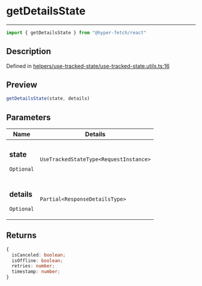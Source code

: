 

# getDetailsState

<div class="api-docs__separator" data-reactroot="">

---

</div><div class="api-docs__import" data-reactroot="">

```ts
import { getDetailsState } from "@hyper-fetch/react"
```

</div><div class="api-docs__section">

## Description

</div><div class="api-docs__description"><span class="api-docs__do-not-parse">



</span></div><p class="api-docs__definition">

Defined in [helpers/use-tracked-state/use-tracked-state.utils.ts:16](https://github.com/BetterTyped/hyper-fetch/blob/cc329b91/packages/react/src/helpers/use-tracked-state/use-tracked-state.utils.ts#L16)

</p><div class="api-docs__section">

## Preview

</div><div class="api-docs__preview fn">

```ts
getDetailsState(state, details)
```

</div><div class="api-docs__section">

## Parameters

</div><div class="api-docs__parameters"><table><thead><tr><th>Name</th><th>Details</th></tr></thead><tbody><tr param-data="state"><td class="api-docs__param-name optional">

### state 

`Optional`

</td><td class="api-docs__param-type">

`UseTrackedStateType<RequestInstance>`

</td></tr><tr param-data="details"><td class="api-docs__param-name optional">

### details 

`Optional`

</td><td class="api-docs__param-type">

`Partial<ResponseDetailsType>`

</td></tr></tbody></table></div><div class="api-docs__section">

## Returns

</div><div class="api-docs__returns">

```ts
{
  isCanceled: boolean;
  isOffline: boolean;
  retries: number;
  timestamp: number;
}
```

</div>